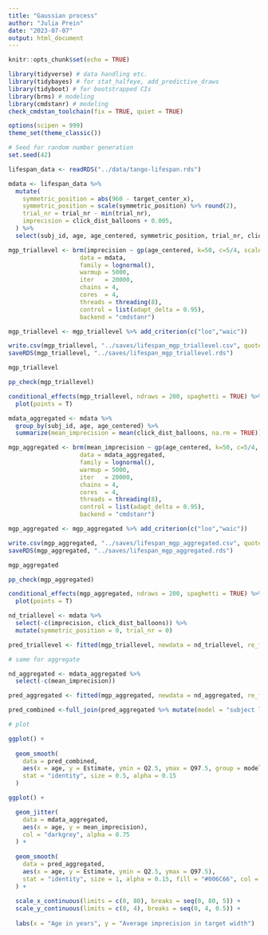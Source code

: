 ```yaml
---
title: "Gaussian process"
author: "Julia Prein"
date: "2023-07-07"
output: html_document
---
```


```r
knitr::opts_chunk$set(echo = TRUE)
```

```r
library(tidyverse) # data handling etc.
library(tidybayes) # for stat_halfeye, add_predictive_draws
library(tidyboot) # for bootstrapped CIs
library(brms) # modeling
library(cmdstanr) # modeling
check_cmdstan_toolchain(fix = TRUE, quiet = TRUE)

options(scipen = 999)
theme_set(theme_classic())

# Seed for random number generation
set.seed(42)
```

```r
lifespan_data <- readRDS("../data/tango-lifespan.rds")

mdata <- lifespan_data %>% 
  mutate(
    symmetric_position = abs(960 - target_center_x),
    symmetric_position = scale(symmetric_position) %>% round(2),
    trial_nr = trial_nr - min(trial_nr), 
    imprecision = click_dist_balloons + 0.005,
  ) %>% 
  select(subj_id, age, age_centered, symmetric_position, trial_nr, click_dist_balloons, imprecision)
```

```r
mgp_triallevel <- brm(imprecision ~ gp(age_centered, k=50, c=5/4, scale=TRUE) + symmetric_position + trial_nr + (1 + symmetric_position + trial_nr | subj_id),
                    data = mdata,
                    family = lognormal(),
                    warmup = 5000, 
                    iter   = 20000, 
                    chains = 4, 
                    cores  = 4, 
                    threads = threading(8), 
                    control = list(adapt_delta = 0.95), 
                    backend = "cmdstanr")

mgp_triallevel <- mgp_triallevel %>% add_criterion(c("loo","waic"))

write.csv(mgp_triallevel, "../saves/lifespan_mgp_triallevel.csv", quote = F, row.names = F)
saveRDS(mgp_triallevel, "../saves/lifespan_mgp_triallevel.rds")
```

```r
mgp_triallevel

pp_check(mgp_triallevel)

conditional_effects(mgp_triallevel, ndraws = 200, spaghetti = TRUE) %>% 
  plot(points = T)
```


```r
mdata_aggregated <- mdata %>% 
  group_by(subj_id, age, age_centered) %>% 
  summarize(mean_imprecision = mean(click_dist_balloons, na.rm = TRUE))

mgp_aggregated <- brm(mean_imprecision ~ gp(age_centered, k=50, c=5/4, scale=TRUE),
                    data = mdata_aggregated,
                    family = lognormal(),
                    warmup = 5000, 
                    iter   = 20000, 
                    chains = 4, 
                    cores  = 4, 
                    threads = threading(8), 
                    control = list(adapt_delta = 0.95), 
                    backend = "cmdstanr")

mgp_aggregated <- mgp_aggregated %>% add_criterion(c("loo","waic"))

write.csv(mgp_aggregated, "../saves/lifespan_mgp_aggregated.csv", quote = F, row.names = F)
saveRDS(mgp_aggregated, "../saves/lifespan_mgp_aggregated.rds")
```

```r
mgp_aggregated

pp_check(mgp_aggregated)

conditional_effects(mgp_aggregated, ndraws = 200, spaghetti = TRUE) %>% 
  plot(points = T)
```

```r
nd_triallevel <- mdata %>% 
  select(-c(imprecision, click_dist_balloons)) %>% 
  mutate(symmetric_position = 0, trial_nr = 0)

pred_triallevel <- fitted(mgp_triallevel, newdata = nd_triallevel, re_formula = NA) %>% as_tibble() %>% bind_cols(nd_triallevel) 

# same for aggregate

nd_aggregated <- mdata_aggregated %>% 
  select(-c(mean_imprecision))

pred_aggregated <- fitted(mgp_aggregated, newdata = nd_aggregated, re_formula = NA) %>% as_tibble() %>% bind_cols(nd_aggregated) 

pred_combined <-full_join(pred_aggregated %>% mutate(model = "subject level"), pred_triallevel %>% mutate(model = "trial level"))

# plot

ggplot() +
  
  geom_smooth(
    data = pred_combined, 
    aes(x = age, y = Estimate, ymin = Q2.5, ymax = Q97.5, group = model, col = model), 
    stat = "identity", size = 0.5, alpha = 0.15
  ) 
```

```r
ggplot() +

  geom_jitter(
    data = mdata_aggregated, 
    aes(x = age, y = mean_imprecision), 
    col = "darkgrey", alpha = 0.75
  ) + 
  
  geom_smooth(
    data = pred_aggregated, 
    aes(x = age, y = Estimate, ymin = Q2.5, ymax = Q97.5), 
    stat = "identity", size = 1, alpha = 0.15, fill = "#006C66", col = "#006C66",
  ) + 
  
  scale_x_continuous(limits = c(0, 80), breaks = seq(0, 80, 5)) + 
  scale_y_continuous(limits = c(0, 4), breaks = seq(0, 4, 0.5)) + 
  
  labs(x = "Age in years", y = "Average imprecision in target width")
```
